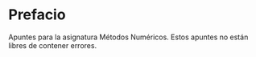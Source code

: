 # Prefacio {.unnumbered}

Apuntes para la asignatura Métodos Numéricos. Estos apuntes no están libres de contener errores.